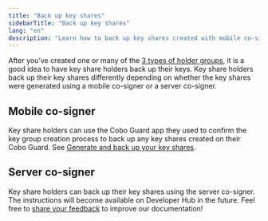 ```yaml
---
title: "Back up key shares"
sidebarTitle: "Back up key shares"
lang: "en"
description: "Learn how to back up key shares created with mobile co-signers and server co-signers to ensure data security."
---
```


After you’ve created one or many of the [3 types of holder groups](/en/portal/mpc-wallets/ocw/create-key-share-groups), it is a good idea to have key share holders back up their keys. Key share holders back up their key shares differently depending on whether the key shares were generated using a mobile co-signer or a server co-signer.

## Mobile co-signer
Key share holders can use the Cobo Guard app they used to confirm the key group creation process to back up any key shares created on their Cobo Guard. See [Generate and back up your key shares](/en/guard/generate-and-back-up-key-shares).

## Server co-signer
Key share holders can back up their key shares using the server co-signer. The instructions will become available on Developer Hub in the future.
<Tip>Feel free to [share your feedback](https://forms.zohopublic.com/cobo/form/DocumentFeedbackForm/formperma/QvLOhxJv1_JMsJ-1dleZ8Itb_7rzN-LtgvsDdxosoVI?referrername=manuals) to improve our documentation!</Tip>